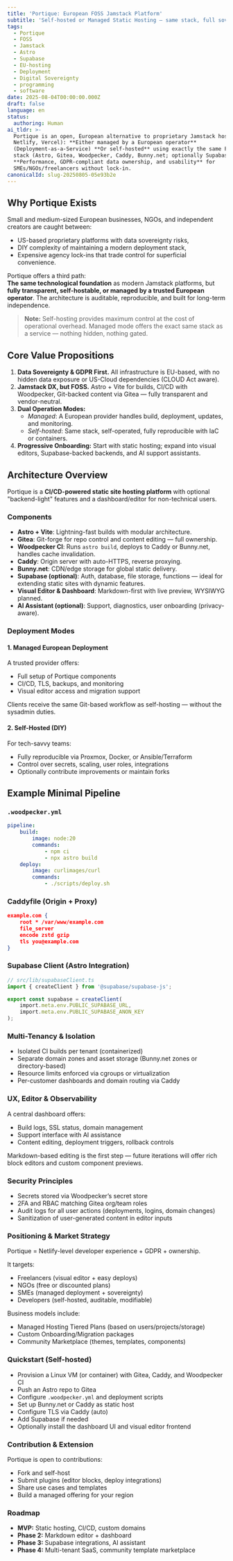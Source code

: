 ```yaml
---
title: 'Portique: European FOSS Jamstack Platform'
subtitle: 'Self-hosted or Managed Static Hosting – same stack, full sovereignty'
tags:
  - Portique
  - FOSS
  - Jamstack
  - Astro
  - Supabase
  - EU-hosting
  - Deployment
  - Digital Sovereignty
  - programming
  - software
date: 2025-08-04T00:00:00.000Z
draft: false
language: en
status:
  authoring: Human
ai_tldr: >-
  Portique is an open, European alternative to proprietary Jamstack hosts (e.g.
  Netlify, Vercel): **Either managed by a European operator**
  (Deployment-as-a-Service) **Or self-hosted** using exactly the same FOSS-based
  stack (Astro, Gitea, Woodpecker, Caddy, Bunny.net; optionally Supabase) Goal:
  **Performance, GDPR-compliant data ownership, and usability** for
  SMEs/NGOs/freelancers without lock-in.
canonicalId: slug-20250805-05e93b2e
---
```



## Why Portique Exists

Small and medium-sized European businesses, NGOs, and independent creators are caught between:

- US-based proprietary platforms with data sovereignty risks,
- DIY complexity of maintaining a modern deployment stack,
- Expensive agency lock-ins that trade control for superficial convenience.

Portique offers a third path:  
**The same technological foundation** as modern Jamstack platforms, but **fully transparent, self-hostable, or managed by a trusted European operator**. The architecture is auditable, reproducible, and built for long-term independence.

> **Note:** Self-hosting provides maximum control at the cost of operational overhead. Managed mode offers the exact same stack as a service — nothing hidden, nothing gated.

## Core Value Propositions

1. **Data Sovereignty & GDPR First.** All infrastructure is EU-based, with no hidden data exposure or US-Cloud dependencies (CLOUD Act aware).
2. **Jamstack DX, but FOSS.** Astro + Vite for builds, CI/CD with Woodpecker, Git-backed content via Gitea — fully transparent and vendor-neutral.
3. **Dual Operation Modes:**  
     - *Managed*: A European provider handles build, deployment, updates, and monitoring.  
     - *Self-hosted*: Same stack, self-operated, fully reproducible with IaC or containers.
4. **Progressive Onboarding:** Start with static hosting; expand into visual editors, Supabase-backed backends, and AI support assistants.

## Architecture Overview

Portique is a **CI/CD-powered static site hosting platform** with optional "backend-light" features and a dashboard/editor for non-technical users.

### Components

- **Astro + Vite**: Lightning-fast builds with modular architecture.
- **Gitea**: Git-forge for repo control and content editing — full ownership.
- **Woodpecker CI**: Runs `astro build`, deploys to Caddy or Bunny.net, handles cache invalidation.
- **Caddy**: Origin server with auto-HTTPS, reverse proxying.
- **Bunny.net**: CDN/edge storage for global static delivery.
- **Supabase (optional)**: Auth, database, file storage, functions — ideal for extending static sites with dynamic features.
- **Visual Editor & Dashboard**: Markdown-first with live preview, WYSIWYG planned.
- **AI Assistant (optional)**: Support, diagnostics, user onboarding (privacy-aware).

### Deployment Modes

#### 1. Managed European Deployment

A trusted provider offers:

- Full setup of Portique components
- CI/CD, TLS, backups, and monitoring
- Visual editor access and migration support

Clients receive the same Git-based workflow as self-hosting — without the sysadmin duties.

#### 2. Self-Hosted (DIY)

For tech-savvy teams:

- Fully reproducible via Proxmox, Docker, or Ansible/Terraform
- Control over secrets, scaling, user roles, integrations
- Optionally contribute improvements or maintain forks

## Example Minimal Pipeline

### `.woodpecker.yml`

```yaml
pipeline:
    build:
        image: node:20
        commands:
            - npm ci
            - npx astro build
    deploy:
        image: curlimages/curl
        commands:
            - ./scripts/deploy.sh
```

### Caddyfile (Origin + Proxy)

```json
example.com {
    root * /var/www/example.com
    file_server
    encode zstd gzip
    tls you@example.com
}
```

### Supabase Client (Astro Integration)

```ts
// src/lib/supabaseClient.ts
import { createClient } from '@supabase/supabase-js';

export const supabase = createClient(
    import.meta.env.PUBLIC_SUPABASE_URL,
    import.meta.env.PUBLIC_SUPABASE_ANON_KEY
);
```

### Multi-Tenancy & Isolation

- Isolated CI builds per tenant (containerized)
- Separate domain zones and asset storage (Bunny.net zones or directory-based)
- Resource limits enforced via cgroups or virtualization
- Per-customer dashboards and domain routing via Caddy

### UX, Editor & Observability

A central dashboard offers:

- Build logs, SSL status, domain management
- Support interface with AI assistance
- Content editing, deployment triggers, rollback controls

Markdown-based editing is the first step — future iterations will offer rich block editors and custom component previews.

### Security Principles

- Secrets stored via Woodpecker’s secret store
- 2FA and RBAC matching Gitea org/team roles
- Audit logs for all user actions (deployments, logins, domain changes)
- Sanitization of user-generated content in editor inputs

### Positioning & Market Strategy

Portique = Netlify-level developer experience + GDPR + ownership.

It targets:

- Freelancers (visual editor + easy deploys)
- NGOs (free or discounted plans)
- SMEs (managed deployment + sovereignty)
- Developers (self-hosted, auditable, modifiable)

Business models include:

- Managed Hosting Tiered Plans (based on users/projects/storage)
- Custom Onboarding/Migration packages
- Community Marketplace (themes, templates, components)

### Quickstart (Self-hosted)

- Provision a Linux VM (or container) with Gitea, Caddy, and Woodpecker CI
- Push an Astro repo to Gitea
- Configure `.woodpecker.yml` and deployment scripts
- Set up Bunny.net or Caddy as static host
- Configure TLS via Caddy (auto)
- Add Supabase if needed
- Optionally install the dashboard UI and visual editor frontend

### Contribution & Extension

Portique is open to contributions:

- Fork and self-host
- Submit plugins (editor blocks, deploy integrations)
- Share use cases and templates
- Build a managed offering for your region

### Roadmap

- **MVP:** Static hosting, CI/CD, custom domains
- **Phase 2:** Markdown editor + dashboard
- **Phase 3:** Supabase integrations, AI assistant
- **Phase 4:** Multi-tenant SaaS, community template marketplace

